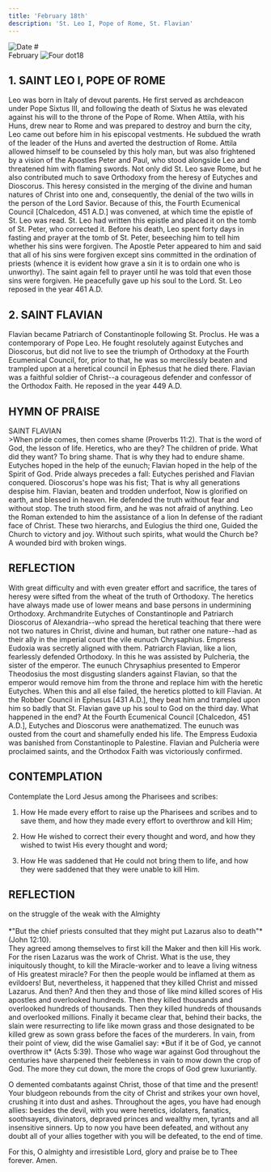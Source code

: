 ```yaml
---
title: 'February 18th'
description: 'St. Leo I, Pope of Rome, St. Flavian'
---
```


<RunningHead />
<Image src="/title-imprint.png" height={50} width={50} alt="Date" className="title-imprint"/>
# <div id="date">February <Image className="four-dot" src="/four-dot.png" height={15} width={15} alt="Four dot" />18</div>

## 1. SAINT LEO I, POPE OF ROME

Leo was born in Italy of devout parents. He first served as archdeacon under Pope Sixtus III, and following the death of Sixtus he was elevated against his will to the throne of the Pope of Rome. When Attila, with his Huns, drew near to Rome and was prepared to destroy and burn the city, Leo came out before him in his episcopal vestments. He subdued the wrath of the leader of the Huns and averted the destruction of Rome. Attila allowed himself to be counseled by this holy man, but was also frightened by a vision of the Apostles Peter and Paul, who stood alongside Leo and threatened him with flaming swords. Not only did St. Leo save Rome, but he also contributed much to save Orthodoxy from the heresy of Eutyches and Dioscorus. This heresy consisted in the merging of the divine and human natures of Christ into one and, consequently, the denial of the two wills in the person of the Lord Savior. Because of this, the Fourth Ecumenical Council [Chalcedon, 451 A.D.] was convened, at which time the epistle of St. Leo was read. St. Leo had written this epistle and placed it on the tomb of St. Peter, who corrected it. Before his death, Leo spent forty days in fasting and prayer at the tomb of St. Peter, beseeching him to tell him whether his sins were forgiven. The Apostle Peter appeared to him and said that all of his sins were forgiven except sins committed in the ordination of priests (whence it is evident how grave a sin it is to ordain one who is unworthy). The saint again fell to prayer until he was told that even those sins were forgiven. He peacefully gave up his soul to the Lord. St. Leo reposed in the year 461 A.D.

## 2. SAINT FLAVIAN

Flavian became Patriarch of Constantinople following St. Proclus. He was a contemporary of Pope Leo. He fought resolutely against Eutyches and Dioscorus, but did not live to see the triumph of Orthodoxy at the Fourth Ecumenical Council, for, prior to that, he was so mercilessly beaten and trampled upon at a heretical council in Ephesus that he died there. Flavian was a faithful soldier of Christ--a courageous defender and confessor of the Orthodox Faith. He reposed in the year 449 A.D.


## HYMN OF PRAISE
<div style={{textAlign:'center', color:'crimson', fontWeight:'bold'}}>
SAINT FLAVIAN
</div>
>When pride comes, then comes shame (Proverbs 11:2).  
That is the word of God, the lesson of life.  
Heretics, who are they? The children of pride.  
What did they want? To bring shame.  
That is why they had to endure shame.  
Eutyches hoped in the help of the eunuch;  
Flavian hoped in the help of the Spirit of God.  
Pride always precedes a fall:  
Eutyches perished and Flavian conquered.  
Dioscorus's hope was his fist;  
That is why all generations despise him.  
Flavian, beaten and trodden underfoot,  
Now is glorified on earth, and blessed in heaven.  
He defended the truth without fear and without stop.  
The truth stood firm, and he was not afraid of anything.  
Leo the Roman extended to him the assistance of a lion  
In defense of the radiant face of Christ.  
These two hierarchs, and Eulogius the third one,  
Guided the Church to victory and joy.  
Without such spirits, what would the Church be?  
A wounded bird with broken wings.  


## REFLECTION

With great difficulty and with even greater effort and sacrifice, the tares of heresy were sifted from the wheat of the truth of Orthodoxy. The heretics have always made use of lower means and base persons in undermining Orthodoxy. Archmandrite Eutyches of Constantinople and Patriarch Dioscorus of Alexandria--who spread the heretical teaching that there were not two natures in Christ, divine and human, but rather one nature--had as their ally in the imperial court the vile eunuch Chrysaphius. Empress Eudoxia was secretly aligned with them. Patriarch Flavian, like a lion, fearlessly defended Orthodoxy. In this he was assisted by Pulcheria, the sister of the emperor. The eunuch Chrysaphius presented to Emperor Theodosius the most disgusting slanders against Flavian, so that the emperor would remove him from the throne and replace him with the heretic Eutyches. When this and all else failed, the heretics plotted to kill Flavian. At the Robber Council in Ephesus [431 A.D.], they beat him and trampled upon him so badly that St. Flavian gave up his soul to God on the third day. What happened in the end? At the Fourth Ecumenical Council [Chalcedon, 451 A.D.], Eutyches and Dioscorus were anathematized. The eunuch was ousted from the court and shamefully ended his life. The Empress Eudoxia was banished from Constantinople to Palestine. Flavian and Pulcheria were proclaimed saints, and the Orthodox Faith was victoriously confirmed.


## CONTEMPLATION

Contemplate the Lord Jesus among the Pharisees and scribes:

1. How He made every effort to raise up the Pharisees and scribes and to save them, and how they made every effort to overthrow and kill Him;

2. How He wished to correct their every thought and word, and how they wished to twist His every thought and word;

3. How He was saddened that He could not bring them to life, and how they were saddened that they were unable to kill Him.


## REFLECTION
<div style={{textAlign:'center', color:'crimson', fontWeight:'bold'}}>
on the struggle of the weak with the Almighty
</div><br />
<div style={{textAlign:'right'}}>
*"But the chief priests consulted that they might put Lazarus also to death"* (John 12:10).
</div>
They agreed among themselves to first kill the Maker and then kill His work. For the risen Lazarus was the work of Christ. What is the use, they iniquitously thought, to kill the Miracle-worker and to leave a living witness of His greatest miracle? For then the people would be inflamed at them as evildoers! But, nevertheless, it happened that they killed Christ and missed Lazarus. And then? And then they and those of like mind killed scores of His apostles and overlooked hundreds. Then they killed thousands and overlooked hundreds of thousands. Then they killed hundreds of thousands and overlooked millions. Finally it became clear that, behind their backs, the slain were resurrecting to life like mown grass and those designated to be killed grew as sown grass before the faces of the murderers. In vain, from their point of view, did the wise Gamaliel say: *But if it be of God, ye cannot overthrow it* (Acts 5:39). Those who wage war against God throughout the centuries have sharpened their feebleness in vain to mow down the crop of God. The more they cut down, the more the crops of God grew luxuriantly.

O demented combatants against Christ, those of that time and the present! Your bludgeon rebounds from the city of Christ and strikes your own hovel, crushing it into dust and ashes. Throughout the ages, you have had enough allies: besides the devil, with you were heretics, idolaters, fanatics, soothsayers, divinators, depraved princes and wealthy men, tyrants and all insensitive sinners. Up to now you have been defeated, and without any doubt all of your allies together with you will be defeated, to the end of time.

For this, O almighty and irresistible Lord, glory and praise be to Thee forever. Amen.